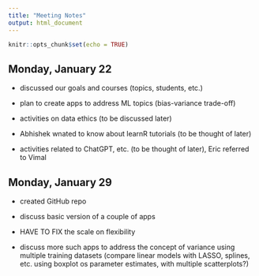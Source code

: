 ```yaml
---
title: "Meeting Notes"
output: html_document
---
```


```r
knitr::opts_chunk$set(echo = TRUE)
```

## Monday, January 22

- discussed our goals and courses (topics, students, etc.)

- plan to create apps to address ML topics (bias-variance trade-off)

- activities on data ethics (to be discussed later)

- Abhishek wnated to know about learnR tutorials (to be thought of later)

- activities related to ChatGPT, etc. (to be thought of later), Eric referred to Vimal


## Monday, January 29

- created GitHub repo

- discuss basic version of a couple of apps

- HAVE TO FIX the scale on flexibility

- discuss more such apps to address the concept of variance using multiple training datasets (compare linear models with LASSO, splines, etc. using boxplot os parameter estimates, with multiple scatterplots?)

